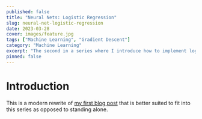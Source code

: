 ```yaml
---
published: false
title: "Neural Nets: Logistic Regression"
slug: neural-net-logistic-regression
date: 2023-03-28
cover: images/feature.jpg
tags: ["Machine Learning", "Gradient Descent"]
category: "Machine Learning"
excerpt: "The second in a series where I introduce how to implement logistic regression efficiently from scratch in Python."
pinned: false
---
```



<SeriesIntro />

# Introduction

This is a modern rewrite of [my first blog post](/blog/logistic-regression-intro/) that is better suited to fit into this series as opposed to standing alone.
